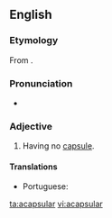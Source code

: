 ==English==

===Etymology===
From {{prefix|a|capsular|lang=en}}.

===Pronunciation===
* {{a|US}} {{IPA|/ˌeɪˈkæp.sə.lɚ/|lang=en}}

===Adjective===
{{en-adj|-}}

# {{label|en|botany}} Having no [[capsule]].

====Translations====
{{trans-top|having no capsule}}
* Portuguese: {{t|pt|acapsulado}}
{{trans-mid}}
{{trans-bottom}}

[[ta:acapsular]]
[[vi:acapsular]]